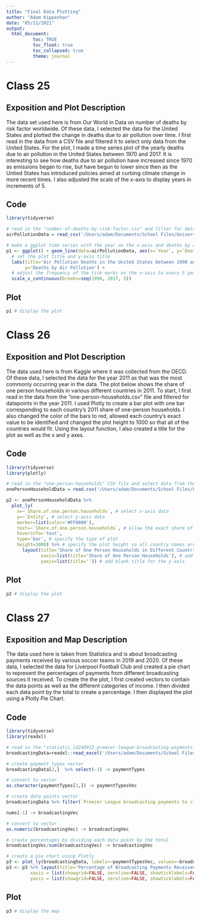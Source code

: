 ```yaml
---
title: "Final Data Plotting"
author: "Adam Kippenhan"
date: "05/11/2021"
output: 
  html_document:
          toc: TRUE
          toc_float: true
          toc_collapsed: true
          theme: journal
---
```


# Class 25

## Exposition and Plot Description

The data set used here is from Our World in Data on number of deaths by risk factor worldwide. Of these data, I selected the data for the United States and plotted the change in deaths due to air pollution over time.  I first read in the data from a CSV file and filtered it to select only data from the United States. For the plot, I made a time series plot of the yearly deaths due to air pollution in the United States between 1970 and 2017. It is interesting to see how deaths due to air pollution have increased since 1970 as emissions began to rise, but have begun to lower since then as the Untied States has introduced policies aimed at curbing climate change in more recent times. I also adjusted the scale of the x-axis to display years in increments of 5.

## Code

``` r
library(tidyverse)

# read in the "number-of-deaths-by-risk-factor.csv" and filter for data from the United States
airPollutionData = read_csv('/Users/adam/Documents/School Files/University of Virginia/Second Year/Spring Semester/DS3003/finalProject/finalDataPlotting/number-of-deaths-by-risk-factor.csv') %>% filter(`Code`=="USA")

# make a ggplot time series with the year on the x-axis and deaths by air pollution on the y-axis
p1 <- ggplot() + geom_line(data=airPollutionData, aes(x=`Year`, y=`Deaths - Air pollution - Sex: Both - Age: All Ages (Number)`, group=1), color='#FF0000') +
  # set the plot title and y-axis title
  labs(title='Air Pollution Deaths in the United States between 1990 and 2017',
       y='Deaths by Air Pollution') +
  # adjust the frequency of the tick marks on the x-axis to every 5 years
  scale_x_continuous(breaks=seq(1990, 2017, 5))
```

## Plot

``` r
p1 # display the plot
```


# Class 26

## Exposition and Plot Description

The data used here is from Kaggle where it was collected from the OECD. Of these data, I selected the data for the year 2011 as that was the most commonly occurring year in the data. The plot below shows the share of one person households in various different countries in 2011. To start, I first read in the data from the "one-person-households.csv" file and filtered for datapoints in the year 2011. I used Plotly to create a bar plot with one bar corresponding to each country's 2011 share of one-person households. I also changed the color of the bars to red, allowed each country's exact value to be identified and changed the plot height to 1000 so that all of the countries would fit. Using the layout function, I also created a title for the plot as well as the x and y axes.

## Code

``` r
library(tidyverse)
library(plotly)

# read in the "one-person-households" CSV file and select data from the year 2011
onePersonHouseholdData = read.csv('/Users/adam/Documents/School Files/University of Virginia/Second Year/Spring Semester/DS3003/finalProject/finalDataPlotting/one-person-households.csv') %>% filter(`Year`==2011)

p2 <- onePersonHouseholdData %>% 
  plot_ly(
    x=~`Share.of.one.person.households`, # select x-axis data
    y=~`Entity`, # select y-axis data
    marker=list(color='#FF0000'),
    text=~`Share.of.one.person.households`, # allow the exact share of one person households to be identified when hovering over each bar
    hoverinfo='text',
    type='bar', # specify the type of plot
    height=1000) %>% # specify the plot height so all country names are shown
      layout(title='Share of One Person Households in Different Countries in 2011',
             xaxis=list(title='Share of One Person Households'), # add title for x-axis
             yaxis=list(title='')) # add blank title for the y-axis
```

## Plot

``` r
p2 # display the plot
```


# Class 27

## Exposition and Map Description

The data used here is taken from Statistica and is about broadcasting payments received by various soccer teams in 2019 and 2020. Of these data, I selected the data for Liverpool Football Club and created a pie chart to represent the percentages of payments from different broadcasting sources it received. To create the the plot, I first created vectors to contain the data points as well as the different categories of income. I then divided each data point by the total to create a percentage. I then displayed the plot using a Plotly Pie Chart.

## Code

``` r
library(tidyverse)
library(readxl)

# read in the "statistic_id240912_premier-league-broadcasting-payments-to-clubs-2019-20" excel file
broadcastingData=readxl::read_excel('/Users/adam/Documents/School Files/University of Virginia/Second Year/Spring Semester/DS3003/finalProject/finalDataPlotting/statistic_id240912_premier-league-broadcasting-payments-to-clubs-2019-20.xlsx') 

# create payment types vector
broadcastingData[2,]  %>% select(-1) -> paymentTypes

# convert to vector
as.character(paymentTypes[1,]) -> paymentTypesVec

# create data points vector
broadcastingData %>% filter(`Premier League broadcasting payments to clubs 2019/20`== 'Liverpool FC') -> nums

nums[-1] -> broadcastingVec

# convert to vector
as.numeric(broadcastingVec) -> broadcastingVec

# create percentages by dividing each data point by the total
broadcastingVec/sum(broadcastingVec) -> broadcastingVec

# creata a pie chart using Plotly
p3 <- plot_ly(broadcastingData, labels=~paymentTypesVec, values=~broadcastingVec, type='pie')
p3 <- p3 %>% layout(title='Percentage of Broadcasting Payments Received by Liverpool FC in 2019/2020',
         xaxis = list(showgrid=FALSE, zeroline=FALSE, showticklabels=FALSE),
         yaxis = list(showgrid=FALSE, zeroline=FALSE, showticklabels=FALSE))
```

## Plot

``` r
p3 # display the map
```





